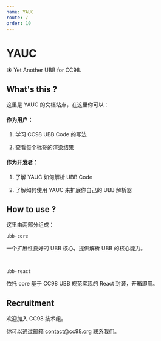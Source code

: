 ```yaml
---
name: YAUC
route: /
order: 10
---
```


# YAUC

☀️ Yet Another UBB for CC98.


## What's this ?

这里是 YAUC 的文档站点，在这里你可以：


#### 作为用户：

1. 学习 CC98 UBB Code 的写法

2. 查看每个标签的渲染结果

#### 作为开发者：

1. 了解 YAUC 如何解析 UBB Code

2. 了解如何使用 YAUC 来扩展你自己的 UBB 解析器


## How to use ?

这里由两部分组成：

`ubb-core`

一个扩展性良好的 UBB 核心，提供解析 UBB 的核心能力。

<br />

`ubb-react`

依托 core 基于 CC98 UBB 规范实现的 React 封装，开箱即用。


## Recruitment

欢迎加入 CC98 技术组。

你可以通过邮箱 contact@cc98.org 联系我们。
